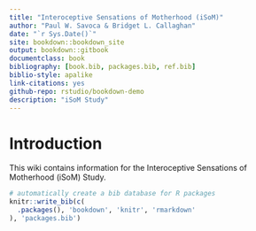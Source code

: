 ```yaml
--- 
title: "Interoceptive Sensations of Motherhood (iSoM)"
author: "Paul W. Savoca & Bridget L. Callaghan"
date: "`r Sys.Date()`"
site: bookdown::bookdown_site
output: bookdown::gitbook
documentclass: book
bibliography: [book.bib, packages.bib, ref.bib]
biblio-style: apalike
link-citations: yes
github-repo: rstudio/bookdown-demo
description: "iSoM Study"
---
```


# Introduction
This wiki contains information for the Interoceptive Sensations of Motherhood (iSoM) Study. 


```r
# automatically create a bib database for R packages
knitr::write_bib(c(
  .packages(), 'bookdown', 'knitr', 'rmarkdown'
), 'packages.bib')
```
